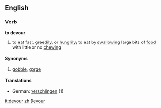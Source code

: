 ==English==
===Verb===
'''to devour'''
# to [[eat]] [[fast]], [[greed]]ily, or [[hunger|hungrily]]; to eat by [[swallow]]ing large bits of [[food]] with little or no [[chew]]ing
====Synonyms====
#[[gobble]], [[gorge]]

====Translations====
*German: [[verschlingen]] (1)

[[it:devour]]
[[zh:Devour]]